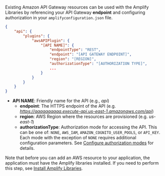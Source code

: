 Existing Amazon API Gateway resources can be used with the Amplify Libraries by referencing your API Gateway **endpoint** and configuring authorization in your `amplifyconfiguration.json` file.

```json
{
    "api": {
        "plugins": {
            "awsAPIPlugin": {
                "[API NAME]": {
                    "endpointType": "REST",
                    "endpoint": "[API GATEWAY ENDPOINT]",
                    "region": "[REGION]",
                    "authorizationType": "[AUTHORIZATION TYPE]",
                    ...
                }
            }
        }
    }
}
```

- **API NAME**: Friendly name for the API (e.g., *api*)
  - **endpoint**: The HTTPS endpoint of the API (e.g. *https://aaaaaaaaaa.execute-api.us-east-1.amazonaws.com/api*)
  - **region**:  AWS Region where the resources are provisioned (e.g. *us-east-1*)
  - **authorizationType**: Authorization mode for accessing the API. This can be one of: `NONE`, `AWS_IAM`, `AMAZON_COGNITO_USER_POOLS`, or `API_KEY`. Each mode with the exception of `NONE` requires additional configuration parameters. See [Configure authorization modes](/lib-v1/restapi/authz) for  details.

Note that before you can add an AWS resource to your application, the application must have the Amplify libraries installed. If you need to perform this step, see [Install Amplify Libraries](/lib-v1/project-setup/create-application#n2-install-amplify-libraries). 

